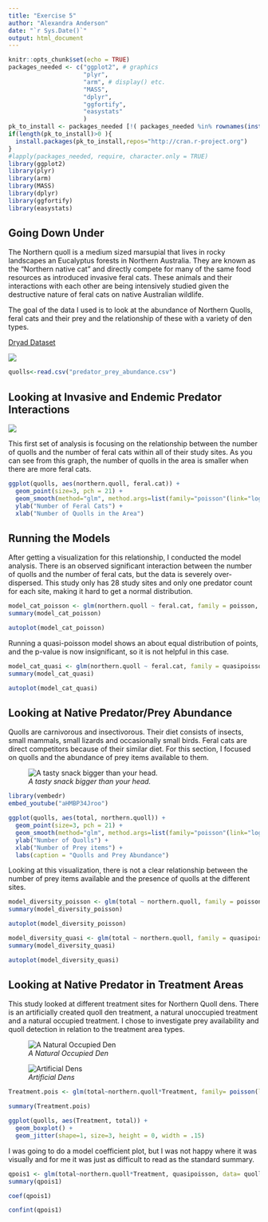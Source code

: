 ```yaml
---
title: "Exercise 5"
author: "Alexandra Anderson"
date: "`r Sys.Date()`"
output: html_document
---
```


```r
knitr::opts_chunk$set(echo = TRUE)
packages_needed <- c("ggplot2", # graphics
                     "plyr",
                     "arm", # display() etc.
                     "MASS",
                     "dplyr",
                     "ggfortify",
                     "easystats"
                     )
pk_to_install <- packages_needed [!( packages_needed %in% rownames(installed.packages())  )]
if(length(pk_to_install)>0 ){
  install.packages(pk_to_install,repos="http://cran.r-project.org")
}
#lapply(packages_needed, require, character.only = TRUE)
library(ggplot2)
library(plyr)
library(arm)
library(MASS)
library(dplyr)
library(ggfortify)
library(easystats)
```

## Going Down Under

The Northern quoll is a medium sized marsupial that lives in rocky landscapes an Eucalyptus forests in Northern Australia. They are known as the "Northern native cat" and directly compete for many of the same food resources as introduced invasive feral cats. These animals and their interactions with each other are being intensively studied given the destructive nature of feral cats on native Australian wildlife.

The goal of the data I used is to look at the abundance of Northern Quolls, feral cats and their prey and the relationship of these with a variety of den types.

[Dryad Dataset](https://datadryad.org/stash/dataset/doi:10.5061/dryad.0gb5mkkxt)

![](images/R%20(1).jpg)

```r
quolls<-read.csv("predator_prey_abundance.csv")
```

## Looking at Invasive and Endemic Predator Interactions

![](images/R%20(2).jpg)

This first set of analysis is focusing on the relationship between the number of quolls and the number of feral cats within all of their study sites. As you can see from this graph, the number of quolls in the area is smaller when there are more feral cats.

```r
ggplot(quolls, aes(northern.quoll, feral.cat)) + 
  geom_point(size=3, pch = 21) +
  geom_smooth(method="glm", method.args=list(family="poisson"(link="log"))) +
  ylab("Number of Feral Cats") +
  xlab("Number of Quolls in the Area")
```

## Running the Models

After getting a visualization for this relationship, I conducted the model analysis. There is an observed significant interaction between the number of quolls and the number of feral cats, but the data is severely over-dispersed. This study only has 28 study sites and only one predator count for each site, making it hard to get a normal distribution.

```r
model_cat_poisson <- glm(northern.quoll ~ feral.cat, family = poisson, data=quolls)
summary(model_cat_poisson)
```

```r
autoplot(model_cat_poisson)
```

Running a quasi-poisson model shows an about equal distribution of points, and the p-value is now insignificant, so it is not helpful in this case.

```r
model_cat_quasi <- glm(northern.quoll ~ feral.cat, family = quasipoisson, data = quolls)
summary(model_cat_quasi)
```

```r
autoplot(model_cat_quasi)
```

## Looking at Native Predator/Prey Abundance

Quolls are carnivorous and insectivorous. Their diet consists of insects, small mammals, small lizards and occasionally small birds. Feral cats are direct competitors because of their similar diet. For this section, I focused on quolls and the abundance of prey items available to them.

![*A tasty snack bigger than your head.*](images/2c62f4896b9cda0d46d7e8bfa78c07bf.jpg)

```r
library(vembedr)
embed_youtube("aHMBP34Jroo")
```

```r
ggplot(quolls, aes(total, northern.quoll)) + 
  geom_point(size=3, pch = 21) +
  geom_smooth(method="glm", method.args=list(family="poisson"(link="log"))) +
  ylab("Number of Quolls") +
  xlab("Number of Prey items") +
  labs(caption = "Quolls and Prey Abundance")
```

Looking at this visualization, there is not a clear relationship between the number of prey items available and the presence of quolls at the different sites.

```r
model_diversity_poisson <- glm(total ~ northern.quoll, family = poisson, data=quolls)
summary(model_diversity_poisson)
```

```r
autoplot(model_diversity_poisson)
```

```r
model_diversity_quasi <- glm(total ~ northern.quoll, family = quasipoisson, data = quolls)
summary(model_diversity_quasi)
```

```r
autoplot(model_diversity_quasi)
```

## Looking at Native Predator in Treatment Areas

This study looked at different treatment sites for Northern Quoll dens. There is an artificially created quoll den treatment, a natural unoccupied treatment and a natural occupied treatment. I chose to investigate prey availability and quoll detection in relation to the treatment area types.

![*A Natural Occupied Den*](images/R (3).jpg)

![*Artificial Dens*](images/OIP (2).jpg)

```r
Treatment.pois <- glm(total~northern.quoll*Treatment, family= poisson(link=log), data= quolls)
```

```r
summary(Treatment.pois)
```

```r
ggplot(quolls, aes(Treatment, total)) +
  geom_boxplot() +
  geom_jitter(shape=1, size=3, height = 0, width = .15)
```

I was going to do a model coefficient plot, but I was not happy where it was visually and for me it was just as difficult to read as the standard summary.

```r
qpois1 <- glm(total~northern.quoll*Treatment, quasipoisson, data= quolls)
summary(qpois1)
```

```r
coef(qpois1)
```

```r
confint(qpois1)
```
